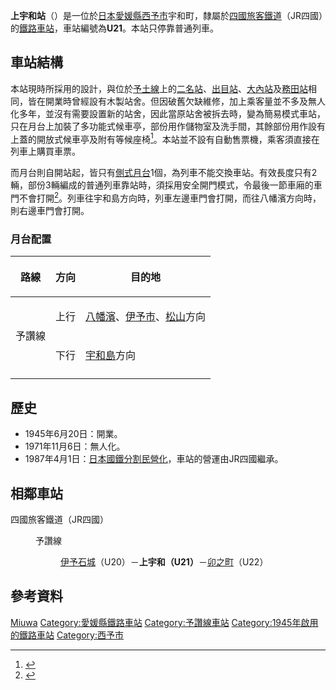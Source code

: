 {{noteTA
|T=zh-tw:上宇和車站; zh-cn:上宇和站; zh-hk:上宇和站;
|1=zh-tw:上宇和車站; zh-cn:上宇和站; zh-hk:上宇和站;
}}
{{日本車站資訊
|公司色     = #1cadca
|文字色     =
|站名       = 上宇和站
|圖片       = Kamiuwa stn 1.jpg 
|pxl        =
|圖片說明   = 上宇和站全貌（2006年）  
|日文原名   = 上宇和
|平假名     = かみうわ
|羅馬拼音   = Kamiuwa
|前一站     = U20 [[伊予石城站|伊予石城]]
|後一站     = [[卯之町站|卯之町]] U22
|前一站距離 = 3.0
|後一站距離 = 2.0
|電報略號   = カウ
|車站編號   = {{車站編號c|#fbaf18|U21}}
|所屬公司   = [[四國旅客鐵道|四國旅客鐵道]]（JR四國）
|所屬路線   = {{Color|#fbaf18|■}}[[予讚線|予讚線]]
|距離       = 275.4
|起站       = [[高松站　(香川縣)|高松]]
|所在地     = [[愛媛縣|愛媛縣]][[西予市|西予市]]宇和町下松葉
|車站構造   = [[地面車站|地面車站]]
|月台配置   = 1面1線
|啟用年月日 = 1945年6月20日
|廢止年月日 = 
|上下車人次 = 
|統計年度   = 
|備註       = 無人站。
}}

'''上宇和站'''（{{jpn|j=上宇和駅|hg=かみうわえき|rm=Kamiuwa eki|f=y}}）是一位於[[日本|日本]][[愛媛縣|愛媛縣]][[西予市|西予市]]宇和町，隸屬於[[四國旅客鐵道|四國旅客鐵道]]（JR四國）的[[鐵路車站|鐵路車站]]，車站編號為'''U21'''。本站只停靠普通列車。

==車站結構==
本站現時所採用的設計，與位於[[予土線|予土線]]上的[[二名站|二名站]]、[[出目站|出目站]]、[[大內站|大內站]]及[[務田站|務田站]]相同，皆在開業時曾經設有木製站舍。但因破舊欠缺維修，加上乘客量並不多及無人化多年，並沒有需要設置新的站舍，因此當原站舍被拆去時，變為簡易模式車站，只在月台上加裝了多功能式候車亭，部份用作儲物室及洗手間，其餘部份用作設有上蓋的開放式候車亭及附有等候座椅<ref>{{Cite web |url=http://hacchi-no-he.net/line/yosan/station/0800_kamiuwa.htm |title=非官方車站介紹。 |access-date=2014-09-06 |archive-date=2016-08-10 |archive-url=https://web.archive.org/web/20160810190526/http://hacchi-no-he.net/line/yosan/station/0800_kamiuwa.htm |dead-url=no }}</ref>。本站並不設有自動售票機，乘客須直接在列車上購買車票。

而月台則自開站起，皆只有[[側式月台|側式月台]]1個，為列車不能交換車站。有效長度只有2輛，部份3輛編成的普通列車靠站時，須採用安全開門模式，令最後一節車廂的車門不會打開<ref>{{Cite web |url=http://shikoku.org.uk/JR/LINE/yosan/ST-KAMIUWA.htm |title=另一個非官方車站介紹。 |accessdate=2014-09-06 |archive-date=2014-09-07 |archive-url=https://web.archive.org/web/20140907005327/http://www.shikoku.org.uk/JR/LINE/yosan/ST-KAMIUWA.htm |dead-url=no }}</ref>。列車往宇和島方向時，列車左邊車門會打開，而往八幡濱方向時，則右邊車門會打開。
===月台配置===
{| class="wikitable"
!路線!!方向!!目的地
|-
|rowspan="2"|{{Color|#fbaf18|■}}予讚線
|上行
|[[八幡濱站|八幡濱]]、[[伊予市站|伊予市]]、[[松山站_(愛媛縣)|松山]]方向
|-
|下行
|[[宇和島站|宇和島]]方向
|-
|}

==歷史==
* 1945年6月20日：開業。
* 1971年11月6日：無人化。
* 1987年4月1日：[[日本國鐵分割民營化|日本國鐵分割民營化]]，車站的營運由JR四國繼承。

==相鄰車站==
; 四國旅客鐵道（JR四國）
: {{Color|#fbaf18|■}}予讚線
:: [[伊予石城站|伊予石城]]（U20）－'''上宇和（U21）'''－[[卯之町站|卯之町]]（U22）

==參考資料==
{{reflist}}

{{予讚線 (宇和島地區)}}

{{DEFAULTSORT:Kami-uwa}}
[[Category:日本鐵路車站_Ka|Miuwa]]
[[Category:愛媛縣鐵路車站|Category:愛媛縣鐵路車站]]
[[Category:予讚線車站|Category:予讚線車站]]
[[Category:1945年啟用的鐵路車站|Category:1945年啟用的鐵路車站]]
[[Category:西予市|Category:西予市]]
